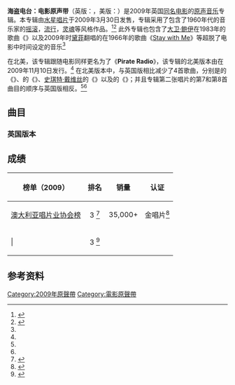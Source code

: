 {{noteTA
|G1=Movie
|G2=Show
|G3=Music
|T=zh-cn:海盗电台：电影原声带; zh-tw:海盜電波：電影原聲帶; zh-hk:出位樂人谷：電影原聲帶;
|1=zh-cn:理查德·柯蒂斯; zh-hant:李察·寇蒂斯;
|2=zh-cn:海盗电台; zh-tw:海盜電波; zh-hk:出位樂人谷;
|3=zh-hans:埃里克·费尔纳;zh-hk:艾力·費拿;zh-tw:艾瑞克·費納;
}}
{{Infobox album <!-- See Wikipedia:WikiProject_Albums -->
| Name        = The Boat That Rocked
| Type        = film
| Artist      = [[海盗电台_(电影)|海盗电台]]
| Cover       = The Boat That Rocked soundtrack cover.jpg
| Alt         = 
| Released    = {{Start date|2009|03|30}}
| Recorded    = 
| Genre       = [[摇滚乐|摇滚]]，[[流行音乐|流行]]，[[灵魂音乐|灵魂]]
| Length      = 1:51:54
| Label       = [[水星唱片|水星唱片]]
| Producer    = [[艾瑞克·費納|艾瑞克·費納]]
| Misc        = {{Extra album cover
| Upper caption = ''Pirate Radio''
| Type          = 电影原声
| Cover         = <!-- 檔案不存在 Pirate Radio soundtrack cover.jpg ，可從英文維基百科取得 -->
| Alt           = 
| Lower caption = 电影在北美发行时更名为了“Pirate Radio”
}}
}}
'''海盗电台：电影原声带'''（英版：{{lang|en|The Boat That Rocked: Movie Soundtrack}}，美版：{{lang|en|Pirate Radio Motion Picture Soundtrack}}）是2009年英国[[海盗电台_(电影)|同名电影]]的[[原声音乐|原声音乐]]专辑。本专辑由[[水星唱片|水星唱片]]于2009年3月30日发售，专辑采用了{{le|双碟|Double album}}包含了1960年代的音乐家的[[摇滚乐|摇滚]]，[[流行音乐|流行]]，[[灵魂音乐|灵魂]]等风格作品。<ref name="Erlewine">{{cite web |last=Erlewine |first=Stephen Thomas |authorlink=Stephen Thomas Erlewine |title=Review: ''The Boat That Rocked'' (soundtrack) |publisher=[[Allmusic|Allmusic]] |url={{Allmusic|class=album|id=r1561428|pure_url=yes}} |accessdate=2010-11-03}}</ref><ref name="Jurek">{{cite web |last=Jurek |first=Thom |title=Review: ''Pirate Radio'' (soundtrack) |publisher=[[Allmusic|Allmusic]] |url={{Allmusic|class=album|id=pirate-radio-soundtrack-r1672120/review|pure_url=yes}} |accessdate=2010-11-03}}</ref> 此外专辑也包含了[[大卫·鲍伊|大卫·鲍伊]]在1983年的歌曲《{{le|Let's Dance|Let's Dance (David Bowie song)}}》以及2009年时[[黛菲|黛菲]]翻唱的{{le|洛兰·埃里森|Lorraine Ellison}}在1966年的歌曲《[[Stay_with_Me|Stay with Me]]》等超脱了电影中时间设定的音乐<ref name="Jurek"/> 

在北美，该专辑跟随电影同样更名为了《'''Pirate Radio'''》，该专辑的北美版本由{{le|环球共和唱片|Universal Republic Records}}在2009年11月10日发行。<ref name="Jurek"/> 在北美版本中，与英国版相比减少了4首歌曲，分别是{{le|汤米·詹姆斯和桑得尔|Tommy James and the Shondells}}的《{{tsl|en|Crimson and Clover}}》、{{tsl|en|The Box Tops}}的《{{tsl|en|The Letter (The Box Tops song)|The Letter}}》、[[史琪特·戴维丝|史琪特·戴维丝]]的《{{tsl|en|The End of the World (Skeeter Davis song)|The End of the World}}》以及{{tsl|en|The McCoys}}的《{{tsl|en|Hang On Sloopy}}》；并且专辑第二张唱片的第7和第8首曲目的顺序与英国版相反。<ref name="Erlewine"/><ref name="Jurek"/>

== 曲目 ==
=== 英国版本 ===
{{Track listing
| headline        = Disc 1
| extra_column    = 表演者
| total_length    = 52:48
| title1   = [[Stay_with_Me|Stay with Me]]
| note1    = 由{{le|洛兰·埃里森|Lorraine Ellison}}原唱
| writer1  = 瓦尔特·马克斯
| extra1   = [[黛菲|黛菲]]
| length1  = 3:52
| title2   = {{tsl|en|All Day and All of the Night}}
| writer2  = {{le|雷·戴维斯|Ray Davies}}
| extra2   = [[奇想樂團|奇想樂團]]
| length2  = 2:23
| title3   = {{tsl|en|Elenore}}
| writer3  = 阿兰·尼克，{{le|约翰·巴巴塔|John Barbata}}、{{le|霍华德·凯兰|Howard Kaylan}}、<br>{{le|吉姆·庞斯|Jim Pons}}、{{le|马克·沃曼|Mark Volman}}
| extra3   = {{le|海龟乐队|The Turtles}}
| length3  = 2:30
| title4   = {{tsl|en|Judy in Disguise (With Glasses)}}
| writer4  = 约翰·弗雷德
| extra4   = {{le|约翰·弗雷德 & 他的花花公子乐队|John Fred}}
| length4  = 2:53
| title5   = {{tsl|en|Dancing in the Street}}
| writer5  = [[马文·盖伊|马文·盖伊]]、{{le|艾维·乔·亨特|Ivy Joe Hunter}}、{{le|威廉“米奇”斯蒂文森|William "Mickey" Stevenson}}
| extra5   = {{tsl|en|Martha and the Vandellas|Martha Reeves & the Vandellas}}
| length5  = 2:36
| title6   = {{tsl|en|Wouldn't It Be Nice}}
| writer6  = [[布赖恩·威尔逊|布赖恩·威尔逊]]、{{le|托尼·阿瑟|Tony Asher}}、[[迈克·洛夫|迈克·洛夫]]
| extra6   = [[海灘男孩|海灘男孩]]
| length6  = 2:23
| title7   = {{tsl|en|Ooo Baby Baby}}
| writer7  = {{le|皮特·摩尔|Warren Moore}}、[[史摩基·羅賓森|史摩基·羅賓森]]
| extra7   = {{link-en|奇蹟樂隊|The Miracles|史摩基·羅賓森與奇蹟樂隊}}
| length7  = 2:45
| title8   = {{tsl|en|This Guy's in Love with You}}
| writer8  = [[伯特·巴哈拉赫|伯特·巴哈拉赫]]，{{le|哈尔·大卫|Hal David}}
| extra8   = {{tsl|en|Herb Alpert|Herb Alpert & the Tijuana Brass}}
| length8  = 4:01
| title9   = {{tsl|en|Crimson and Clover}}
| writer9  = {{le|汤米·詹姆斯|Tommy James}}、小皮特·卢西亚
| extra9   = {{le|汤米·詹姆斯和桑得尔|Tommy James and the Shondells}}
| length9  = 5:24
| title10  = {{tsl|en|Hi Ho Silver Lining}}
| writer10 = {{le|斯科特·英格力士|Scott English}}、{{le|拉里·维斯|Larry Weiss}}
| extra10  = [[傑夫·貝克|傑夫·貝克]]
| length10 = 2:48
| title11  = {{tsl|en|I Can See for Miles}}
| writer11 = [[皮特·汤森|皮特·汤森]]、[[約翰·恩特維斯托|約翰·恩特維斯托]]、[[凱思·穆恩|凱思·穆恩]]
| extra11  = [[谁人|谁人乐队]]
| length11 = 4:07
| title12  = {{tsl|en|With a Girl Like You}}
| writer12 = {{le|雷格·普雷斯利|Reg Presley}}
| extra12  = {{tsl|en|The Troggs}}
| length12 = 2:07
| title13  = {{tsl|en|The Letter (The Box Tops song)|The Letter}}
| writer13 = {{le|韦耶·卡尔森|Wayne Carson}}
| extra13  = {{tsl|en|The Box Tops}}
| length13 = 1:54
| title14  = {{tsl|en|I'm Alive (The Hollies song)|I'm Alive}}
| writer14 = {{le|小克林特·巴拉德|Clint Ballard, Jr.}}
| extra14  = [[赫里斯合唱團|赫里斯合唱團]]
| length14 = 2:25
| title15  = {{tsl|en|Yesterday Man}}
| writer15 = 克里斯·安德鲁斯
| extra15  = {{le|克里斯·安德鲁斯|Chris Andrews (singer)}}
| length15 = 2:32
| title16  = I've Been a Bad Bad Boy
| writer16 = {{le|麦克·利安德|Mike Leander}}
| extra16  = {{tsl|en|Paul Jones (singer)|保罗·琼斯}}
| length16 = 2:20
| title17  = {{tsl|en|Silence Is Golden (song)|Silence Is Golden}}
| note17   = 由[[四季乐队|四季乐队]]原唱
| writer17 = [[鮑伯·高迪歐|鮑伯·高迪歐]]、{{le|鲍勃·克鲁|Bob Crewe}}
| extra17  = {{tsl|en|The Tremeloes}}
| length17 = 3:09
| title18  = {{tsl|en|The End of the World (Skeeter Davis song)|The End of the World}}
| writer18 = 阿瑟·肯特、{{le|西尔维娅·迪伊|Sylvia Dee}}
| extra18  = [[史琪特·戴维丝|史琪特·戴维丝]]
| length18 = 2:39
}}

{{Track listing
| headline        = Disc 2
| extra_column    = 表演者
| total_length    = 59:06
| title1   = {{tsl|en|Friday on My Mind}}
| writer1  = {{tsl|en|George Young (rock musician)|乔治·杨}}、{{le|哈里·范达|Harry Vanda}}
| extra1   = {{tsl|en|The Easybeats}}
| length1  = 2:53
| title2   = [[My_Generation|My Generation]]
| writer2  = 皮特·汤森
| extra2   = 谁人乐队
| length2  = 3:19
| title3   = {{tsl|en|I Feel Free}}
| writer3  = {{le|皮特·布朗|Pete Brown}}、[[傑克·布魯斯|傑克·布魯斯]]
| extra3   = [[Cream_(英國樂隊)|Cream]]
| length3  = 2:54
| title4   = {{tsl|en|The Wind Cries Mary}}
| writer4  = [[吉米·亨德里克斯|吉米·亨德里克斯]]
| extra4   = [[吉米·亨德里克斯體驗樂隊|吉米·亨德里克斯體驗樂隊]]
| length4  = 3:21
| title5   = {{tsl|en|A Whiter Shade of Pale}}
| writer5  = {{le|基思·里德|Keith Reid}}、{{le|加里·布鲁克|Gary Brooker}}
| extra5   = [[普洛柯哈倫|普洛柯哈倫]]
| length5  = 4:00
| title6   = These Arms of Mine
| writer6  = 奧蒂斯·雷丁
| extra6   = [[奧蒂斯·雷丁|奧蒂斯·雷丁]]
| length6  = 2:33
| title7   = Cleo's Mood
| writer7  = 威利·伍兹、奥揣·德瓦尔特、{{le|哈维·福卡|Harvey Fuqua}}
| extra7   = {{tsl|en|Junior Walker|Jr. Walker & the All Stars}}
| length7  = 2:42
| title8   = {{tsl|en|The Happening (song)|The Happening}}
| writer8  = {{le|Holland–Dozier–Holland|Brian Holland, Lamont Dozier, Eddie Holland}}、{{le|弗兰克·德·沃|Frank De Vol}}
| extra8   = [[至上合唱团|至上合唱团]]
| length8  = 2:51
| title9   = She'd Rather Be with Me
| writer9  = {{tsl|en|Alan Gordon (songwriter)|Alan Gordon}}、加里·邦纳
| extra9   = 海龟乐队
| length9  = 2:21
| title10  = {{tsl|en|98.6 (song)|98.6}}
| writer10 = 乔治·费绍夫、{{le|托尼·鲍尔斯|Tony Powers}}
| extra10  = {{tsl|en|Man (band)#The Bystanders|The Bystanders}}
| length10 = 3:19
| title11  = {{tsl|en|Sunny Afternoon}}
| writer11 = 雷·戴维斯
| extra11  = 奇想樂團
| length11 = 3:34
| title12  = {{tsl|en|Father and Son (song)|Father and Son}}
| writer12 = 卡特·斯蒂文斯
| extra12  = {{le|卡特·斯蒂文斯|Cat Stevens}}
| length12 = 3:42
| title13  = {{tsl|en|Nights in White Satin}}
| writer13 = {{link-en|賈斯汀·海沃德|Justin Hayward}}
| extra13  = [[憂鬱藍調合唱團|憂鬱藍調合唱團]]
| length13 = 4:26
| title14  = {{tsl|en|You Don't Have to Say You Love Me}}
| writer14 = {{le|皮诺·多纳吉奥|Pino Donaggio}}、{{le|西蒙·纳皮尔-贝尔|Simon Napier-Bell}}、<br>{{le|维托·帕拉维奇尼|Vito Pallavicini}}、{{le|维奇·威克汉姆|Vicki Wickham}}
| extra14  = [[達斯蒂·斯普林菲爾德|達斯蒂·斯普林菲爾德]]
| length14 = 2:49
| title15  = {{tsl|en|Stay with Me (Lorraine Ellison song)|Stay with Me (Baby)}}
| writer15 = {{le|乔治·大卫·威斯|George David Weiss}}、{{le|杰瑞·拉格沃伊|Jerry Ragovoy}}
| extra15  = {{le|洛兰·埃里森|Lorraine Ellison}}
| length15 = 3:33
| title16  = {{tsl|en|Hang On Sloopy}}
| writer16 = {{le|韦斯·奥法雷尔|Wes Farrell}}、{{tsl|en|Bert Berns|Bert Russell}}
| extra16  = {{tsl|en|The McCoys}}
| length16 = 3:52
| title17  = {{tsl|en|This Old Heart of Mine (Is Weak for You)}}
| writer17 = Brian Holland、Lamont Dozier、Eddie Holland、{{le|西尔维娅·莫伊|Sylvia Moy}}
| extra17  = [[艾斯禮兄弟合唱團|艾斯禮兄弟合唱團]]
| length17 = 2:51
| title18  = {{tsl|en|Let's Dance (David Bowie song)|Let's Dance}}
| writer18 = 大卫·鲍伊
| extra18  = [[大卫·鲍伊|大卫·鲍伊]]
| length18 = 4:06
}}

<!--
=== ''Pirate Radio'' version ===
{{Track listing
| headline        = Disc 1
| extra_column    = Performer
| total_length    = 42:51
| title1   = [[Stay_with_Me_(Lorraine_Ellison_song)|Stay with Me Baby]]
| note1    = originally performed by [[Lorraine_Ellison|Lorraine Ellison]]
| writer1  = Walter Marks
| extra1   = [[Duffy_(singer)|Duffy]]
| length1  = 3:52
| title2   = [[All_Day_and_All_of_the_Night|All Day and All of the Night]]
| writer2  = [[Ray_Davies|Ray Davies]]
| extra2   = [[The_Kinks|The Kinks]]
| length2  = 2:23
| title3   = [[Elenore|Elenore]]
| writer3  = Allan Nichol, [[John_Barbata|John Barbata]], [[Howard_Kaylan|Howard Kaylan]], [[Jim_Pons|Jim Pons]], [[Mark_Volman|Mark Volman]]
| extra3   = [[The_Turtles|The Turtles]]
| length3  = 2:30
| title4   = [[Judy_in_Disguise_(With_Glasses)|Judy in Disguise (With Glasses)]]
| writer4  = John Fred Gourrier
| extra4   = [[John_Fred|John Fred & His Playboy Band]]
| length4  = 2:53
| title5   = [[Dancing_in_the_Street|Dancing in the Street]]
| writer5  = [[Marvin_Gaye|Marvin Gaye]], [[Ivy_Joe_Hunter|Ivy Joe Hunter]], [[William_"Mickey"_Stevenson|William "Mickey" Stevenson]]
| extra5   = [[Martha_and_the_Vandellas|Martha Reeves & the Vandellas]]
| length5  = 2:36
| title6   = [[Wouldn't_It_Be_Nice|Wouldn't It Be Nice]]
| writer6  = [[Brian_Wilson|Brian Wilson]], [[Tony_Asher|Tony Asher]], [[Mike_Love|Mike Love]]
| extra6   = [[The_Beach_Boys|The Beach Boys]]
| length6  = 2:23
| title7   = [[Ooo_Baby_Baby|Ooo Baby Baby]]
| writer7  = [[Pete_Moore|Warren Moore]], [[Smokey_Robinson|Smokey Robinson]]
| extra7   = [[The_Miracles|Smokey Robinson & The Miracles]]
| length7  = 2:45
| title8   = [[This_Guy's_in_Love_with_You|This Guy's in Love with You]]
| writer8  = [[Burt_Bacharach|Burt Bacharach]], [[Hal_David|Hal David]]
| extra8   = [[Herb_Alpert|Herb Alpert & the Tijuana Brass]]
| length8  = 4:01
| title9   = [[Hi_Ho_Silver_Lining|Hi Ho Silver Lining]]
| writer9  = [[Scott_English|Scott English]], Larry Weiss
| extra9   = [[Jeff_Beck|Jeff Beck]]
| length9  = 2:48
| title10  = [[I_Can_See_for_Miles|I Can See for Miles]]
| writer10 = [[Pete_Townshend|Pete Townshend]], [[John_Entwistle|John Entwistle]], [[Keith_Moon|Keith Moon]]
| extra10  = [[The_Who|The Who]]
| length10 = 4:07
| title11  = [[With_a_Girl_Like_You|With a Girl Like You]]
| writer11 = [[Reg_Presley|Reg Presley]]
| extra11  = [[The_Troggs|The Troggs]]
| length11 = 2:07
| title12  = [[I'm_Alive_(The_Hollies_song)|I'm Alive]]
| writer12 = [[Clint_Ballard,_Jr.|Clint Ballard, Jr.]]
| extra12  = [[The_Hollies|The Hollies]]
| length12 = 2:25
| title13  = [[Yesterday_Man|Yesterday Man]]
| writer13 = Chris Andrews
| extra13  = [[Chris_Andrews_(singer)|Chris Andrews]]
| length13 = 2:32
| title14  = I've Been a Bad Bad Boy
| writer14 = [[Mike_Leander|Mike Leander]]
| extra14  = [[Paul_Jones_(singer)|Paul Jones]]
| length14 = 2:20
| title15  = [[Silence_Is_Golden_(song)|Silence Is Golden]]
| note15   = originally performed by [[The_Four_Seasons_(band)|The Four Seasons]]
| writer15 = [[鮑伯·高迪歐|鮑伯·高迪歐]], [[Bob_Crewe|Bob Crewe]]
| extra15  = [[The_Tremeloes|The Tremeloes]]
| length15 = 3:09
}}
{{Track listing
| headline        = Disc 2
| extra_column    = Performer
| total_length    = 55:14
| title1   = [[Friday_on_My_Mind|Friday on My Mind]]
| writer1  = [[George_Young_(rock_musician)|George Young]], [[Harry_Vanda|Harry Vanda]]
| extra1   = [[The_Easybeats|The Easybeats]]
| length1  = 2:53
| title2   = [[My_Generation|My Generation]]
| writer2  = [[Pete_Townshend|Pete Townshend]]
| extra2   = [[The_Who|The Who]]
| length2  = 3:19
| title3   = [[I_Feel_Free|I Feel Free]]
| writer3  = [[Pete_Brown|Pete Brown]], [[Jack_Bruce|Jack Bruce]]
| extra3   = [[Cream_(band)|Cream]]
| length3  = 2:54
| title4   = [[The_Wind_Cries_Mary|The Wind Cries Mary]]
| writer4  = [[Jimi_Hendrix|Jimi Hendrix]]
| extra4   = [[The_Jimi_Hendrix_Experience|The Jimi Hendrix Experience]]
| length4  = 3:21
| title5   = [[A_Whiter_Shade_of_Pale|A Whiter Shade of Pale]]
| writer5  = [[Keith_Reid|Keith Reid]], [[Gary_Brooker|Gary Brooker]]
| extra5   = [[Procol_Harum|Procol Harum]]
| length5  = 4:00
| title6   = These Arms of Mine
| writer6  = Otis Redding
| extra6   = [[Otis_Redding|Otis Redding]]
| length6  = 2:33
| title7   = [[The_Happening_(song)|The Happening]]
| writer7  = [[Holland–Dozier–Holland|Brian Holland, Lamont Dozier, Eddie Holland]], [[Frank_De_Vol|Frank De Vol]]
| extra7   = [[The_Supremes|The Supremes]]
| length7  = 2:51
| title8   = Cleo's Mood
| writer8  = Willie Woods, Autry DeWalt, [[Harvey_Fuqua|Harvey Fuqua]]
| extra8   = [[Junior_Walker|Jr. Walker & the All Stars]]
| length8  = 2:42
| title9   = She'd Rather Be with Me
| writer9  = [[Alan_Gordon_(songwriter)|Alan Gordon]], Gary Bonner
| extra9   = [[The_Turtles|The Turtles]]
| length9  = 2:21
| title10  = [[98.6_(song)|98.6]]
| writer10 = George Fischoff, Tony Powers
| extra10  = [[Man_(band)#The_Bystanders|The Bystanders]]
| length10 = 3:19
| title11  = [[Sunny_Afternoon|Sunny Afternoon]]
| writer11 = [[Ray_Davies|Ray Davies]]
| extra11  = [[The_Kinks|The Kinks]]
| length11 = 3:34
| title12  = [[Father_and_Son_(song)|Father and Son]]
| writer12 = Cat Stevens
| extra12  = [[Cat_Stevens|Cat Stevens]]
| length12 = 3:42
| title13  = [[Nights_in_White_Satin|Nights in White Satin]]
| writer13 = [[Justin_Hayward|Justin Hayward]]
| extra13  = [[The_Moody_Blues|The Moody Blues]]
| length13 = 4:26
| title14  = [[You_Don't_Have_to_Say_You_Love_Me|You Don't Have to Say You Love Me]]
| writer14 = [[Pino_Donaggio|Pino Donaggio]], [[Simon_Napier-Bell|Simon Napier-Bell]], [[Vito_Pallavicini|Vito Pallavicini]], [[Vicki_Wickham|Vicki Wickham]]
| extra14  = [[Dusty_Springfield|Dusty Springfield]]
| length14 = 2:49
| title15  = [[Stay_with_Me_(Lorraine_Ellison_song)|Stay with Me (Baby)]]
| writer15 = [[George_David_Weiss|George David Weiss]], [[Jerry_Ragovoy|Jerry Ragovoy]]
| extra15  = [[Lorraine_Ellison|Lorraine Ellison]]
| length15 = 3:33
| title16  = [[This_Old_Heart_of_Mine_(Is_Weak_for_You)|This Old Heart of Mine (Is Weak for You)]]
| writer16 = [[Holland–Dozier–Holland|Brian Holland, Lamont Dozier, Eddie Holland]], [[Sylvia_Moy|Sylvia Moy]]
| extra16  = [[The_Isley_Brothers|The Isley Brothers]]
| length16 = 2:51
| title17  = [[Let's_Dance_(David_Bowie_song)|Let's Dance]]
| writer17 = David Bowie
| extra17  = [[David_Bowie|David Bowie]]
| length17 = 4:06
}}
-->

== 成绩 ==
{|class="wikitable sortable"
! 榜单（2009）
! 排名
! 销量
! 认证
|-
|[[澳大利亚唱片业协会榜|澳大利亚唱片业协会榜]]
| style="text-align:center;"|3 <ref>{{cite web|url=http://ariacharts.com.au/pages/charts_display_album.asp?chart=1G50 |title=Top 50 Albums Chart - Australian Record Industry Association |publisher=Ariacharts.com.au |date= |accessdate=2012-01-16 |deadurl=yes |archiveurl=https://web.archive.org/web/20101212000000/http://ariacharts.com.au/pages/charts_display_album.asp?chart=1G50 |archivedate=2010-12-12 }}</ref>
| 35,000+
| 金唱片<ref>{{cite web |url=http://aria.com.au/pages/httpwww.aria.com.aupagesARIACharts-Accreditations-2009Albums.htm |title=ARIACharts-Accreditations-2009Albums.htm |publisher=Aria.com.au |date=2009-12-31 |accessdate=2012-01-16 |archive-date=2009-12-01 |archive-url=https://web.archive.org/web/20091201022827/http://aria.com.au/pages/httpwww.aria.com.aupagesARIACharts-Accreditations-2009Albums.htm |dead-url=no }}</ref>
|-
| | {{link-en|新西兰唱片产业协会专辑榜|Recording Industry Association of New Zealand}}
| style="text-align:center;"|3 <ref>{{cite web |url=http://www.rianz.org.nz/rianz/chart.asp |title=The Official New Zealand Music Chart |publisher=Rianz.org.nz |date= |accessdate=2012-01-16 |archive-url=https://www.webcitation.org/5PkfqxTDF?url=http://www.rianz.org.nz/rianz/chart.asp |archive-date=2007-06-21 |dead-url=yes }}</ref>
|
|
|}

== 参考资料 ==
{{Reflist}}

{{DEFAULTSORT:Boat That Rocked, The}}
[[Category:2009年原聲帶|Category:2009年原聲帶]]
[[Category:電影原聲帶|Category:電影原聲帶]]